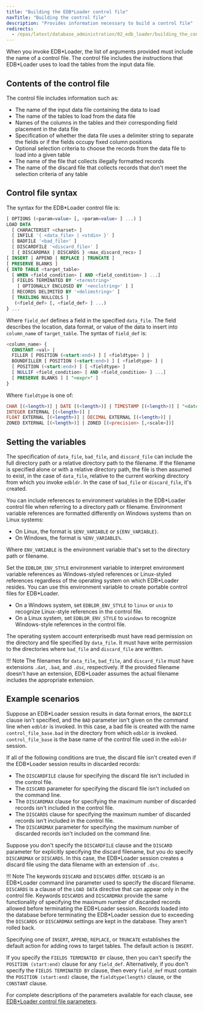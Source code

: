 ```yaml
---
title: "Building the EDB*Loader control file"
navTitle: "Building the control file"
description: "Provides information necessary to build a control file"
redirects:
  - /epas/latest/database_administration/02_edb_loader/building_the_control_file/ #generated for docs/epas/reorg-role-use-case-mode
---
```


<div id="building_the_edb_loader_control_file" class="registered_link"></div>

When you invoke EDB\*Loader, the list of arguments provided must include the name of a control file. The control file includes the instructions that EDB\*Loader uses to load the tables from the input data file. 

## Contents of the control file

The control file includes information such as:

-   The name of the input data file containing the data to load
-   The name of the tables to load from the data file
-   Names of the columns in the tables and their corresponding field placement in the data file
-   Specification of whether the data file uses a delimiter string to separate the fields or if the fields occupy fixed column positions
-   Optional selection criteria to choose the records from the data file to load into a given table
-   The name of the file that collects illegally formatted records
-   The name of the discard file that collects records that don't meet the selection criteria of any table

## Control file syntax

The syntax for the EDB\*Loader control file is:

```sql
[ OPTIONS (<param=value> [, <param=value> ] ...) ]
LOAD DATA
  [ CHARACTERSET <charset> ]
  [ INFILE '{ <data_file> | <stdin> }' ]
  [ BADFILE '<bad_file>' ]
  [ DISCARDFILE '<discard_file>' ]
  [ { DISCARDMAX | DISCARDS } <max_discard_recs> ]
[ INSERT | APPEND | REPLACE | TRUNCATE ]
[ PRESERVE BLANKS ]
{ INTO TABLE <target_table>
  [ WHEN <field_condition> [ AND <field_condition> ] ...]
  [ FIELDS TERMINATED BY '<termstring>'
    [ OPTIONALLY ENCLOSED BY '<enclstring>' ] ]
  [ RECORDS DELIMITED BY '<delimstring>' ]
  [ TRAILING NULLCOLS ]
   (<field_def> [, <field_def> ] ...)
} ...
```

Where `field_def` defines a field in the specified `data_file`. The field describes the location, data format, or value of the data to insert into `column_name` of `target_table`. The syntax of `field_def` is:

```sql
<column_name> {
  CONSTANT <val> |
  FILLER [ POSITION (<start:end>) ] [ <fieldtype> ] |
  BOUNDFILLER [ POSITION (<start:end>) ] [ <fieldtype> ] |
  [ POSITION (<start:end>) ] [ <fieldtype> ]
  [ NULLIF <field_condition> [ AND <field_condition> ] ...]
  [ PRESERVE BLANKS ] [ "<expr>" ]
}
```

Where `fieldtype` is one of:

```sql
CHAR [(<length>)] | DATE [(<length>)] | TIMESTAMP [(<length>)] [ "<datemask>" ] | 
INTEGER EXTERNAL [(<length>)] |
FLOAT EXTERNAL [(<length>)] | DECIMAL EXTERNAL [(<length>)] |
ZONED EXTERNAL [(<length>)] | ZONED [(<precision> [,<scale>])]
```

## Setting the variables

The specification of `data_file`, `bad_file`, and `discard_file` can include the full directory path or a relative directory path to the filename. If the filename is specified alone or with a relative directory path, the file is then assumed to exist, in the case of `data_file`, relative to the current working directory from which you invoke `edbldr`. In the case of `bad_file` or `discard_file`, it's created.

You can include references to environment variables in the EDB\*Loader control file when referring to a directory path or filename. Environment variable references are formatted differently on Windows systems than on Linux systems:

-   On Linux, the format is `$ENV_VARIABLE` or `${ENV_VARIABLE}`.
-   On Windows, the format is `%ENV_VARIABLE%`.

Where `ENV_VARIABLE` is the environment variable that's set to the directory path or filename.

Set the `EDBLDR_ENV_STYLE` environment variable to interpret environment variable references as Windows-styled references or Linux-styled references regardless of the operating system on which EDB\*Loader resides. You can use this environment variable to create portable control files for EDB\*Loader.

-   On a Windows system, set `EDBLDR_ENV_STYLE` to `linux` or `unix` to recognize Linux-style references in the control file.
-   On a Linux system, set `EDBLDR_ENV_STYLE` to `windows` to recognize Windows-style references in the control file.

The operating system account enterprisedb must have read permission on the directory and file specified by `data_file`. It must have write permission to the directories where `bad_file` and `discard_file` are written.

!!! Note
    The filenames for `data_file`, `bad_file`, and `discard_file` must have extensions `.dat`, `.bad`, and `.dsc`, respectively. If the provided filename doesn't have an extension, EDB\*Loader assumes the actual filename includes the appropriate extension.

## Example scenarios

Suppose an EDB\*Loader session results in data format errors, the `BADFILE` clause isn't specified, and the `BAD` parameter isn't given on the command line when `edbldr` is invoked. In this case, a bad file is created with the name `control_file_base.bad` in the directory from which `edbldr` is invoked. `control_file_base` is the base name of the control file used in the `edbldr` session.

If all of the following conditions are true, the discard file isn't created even if the EDB\*Loader session results in discarded records:

-   The `DISCARDFILE` clause for specifying the discard file isn't included in the control file.
-   The `DISCARD` parameter for specifying the discard file isn't included on the command line.
-   The `DISCARDMAX` clause for specifying the maximum number of discarded records isn't included in the control file.
-   The `DISCARDS` clause for specifying the maximum number of discarded records isn't included in the control file.
-   The `DISCARDMAX` parameter for specifying the maximum number of discarded records isn't included on the command line.

Suppose you don't specify the `DISCARDFILE` clause and the `DISCARD` parameter for explicitly specifying the discard filename, but you do specify `DISCARDMAX` or `DISCARDS`. In this case, the EDB\*Loader session creates a discard file using the data filename with an extension of `.dsc`.

!!! Note
    The keywords `DISCARD` and `DISCARDS` differ. `DISCARD` is an EDB\*Loader command line parameter used to specify the discard filename. `DISCARDS` is a clause of the `LOAD DATA` directive that can appear only in the control file. Keywords `DISCARDS` and `DISCARDMAX` provide the same functionality of specifying the maximum number of discarded records allowed before terminating the EDB\*Loader session. Records loaded into the database before terminating the EDB\*Loader session due to exceeding the `DISCARDS` or `DISCARDMAX` settings are kept in the database. They aren't rolled back.

Specifying one of `INSERT`, `APPEND`, `REPLACE`, or `TRUNCATE` establishes the default action for adding rows to target tables. The default action is `INSERT`.

If you specify the `FIELDS TERMINATED BY` clause, then you can't specify the `POSITION (start:end)` clause for any `field_def`. Alternatively, if you don't specify the `FIELDS TERMINATED BY` clause, then every `field_def` must contain the `POSITION (start:end)` clause, the `fieldtype(length)` clause, or the `CONSTANT` clause.

For complete descriptions of the parameters available for each clause, see [EDB\*Loader control file parameters](../../../reference/database_administrator_reference/edb_loader_control_file_parameters/).

